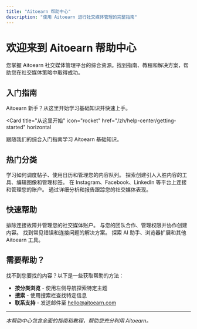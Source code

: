 ```yaml
---
title: "Aitoearn 帮助中心"
description: "使用 Aitoearn 进行社交媒体管理的完整指南"
---
```


<UpdatedAt />


# 欢迎来到 Aitoearn 帮助中心

您掌握 Aitoearn 社交媒体管理平台的综合资源。找到指南、教程和解决方案，帮助您在社交媒体策略中取得成功。

## 入门指南

Aitoearn 新手？从这里开始学习基础知识并快速上手。

<Card
title="从这里开始"
  icon="rocket"
  href="/zh/help-center/getting-started"
  horizontal
>
跟随我们的综合入门指南学习 Aitoearn 基础知识。
</Card>

## 热门分类

<Columns cols={2}>
<Card
title="发布"
    icon="calendar"
    href="/zh/help-center/publishing"
>
学习如何调度帖子、使用日历和管理您的内容队列。
</Card>
<Card
title="内容创建"
    icon="pen-to-square"
    href="/zh/help-center/content-creation"
>
探索创建引人入胜内容的工具、编辑图像和管理标签。
</Card>
<Card
title="社交平台"
    icon="share-nodes"
    href="/zh/help-center/social-platforms"
>
在 Instagram、Facebook、LinkedIn 等平台上连接和管理您的账户。
</Card>
<Card
title="分析"
    icon="chart-line"
    href="/zh/help-center/analytics"
>
通过详细分析和报告跟踪您的社交媒体表现。
</Card>
</Columns>

## 快速帮助

<Columns cols={2}>
<Card
title="渠道管理"
    icon="link"
    href="/zh/help-center/channel-management"
>
排除连接故障并管理您的社交媒体账户。
</Card>
<Card
title="团队协作"
    icon="users"
    href="/zh/help-center/team-collaboration"
>
与您的团队合作、管理权限并协作创建内容。
</Card>
<Card
title="错误库"
    icon="exclamation-triangle"
    href="/zh/help-center/error-library"
>
找到常见错误和连接问题的解决方案。
</Card>
<Card
title="工具和集成"
    icon="puzzle-piece"
    href="/zh/help-center/tools-integrations"
>
探索 AI 助手、浏览器扩展和其他Aitoearn 工具。
</Card>
</Columns>

## 需要帮助？

找不到您要找的内容？以下是一些获取帮助的方法：

- **按分类浏览** - 使用左侧导航探索特定主题
- **搜索** - 使用搜索栏查找特定信息
- **联系支持** - 发送邮件至 [hello@aitoearn.com](mailto:hello@aitoearn.com)

---

*本帮助中心包含全面的指南和教程，帮助您充分利用 Aitoearn。*
